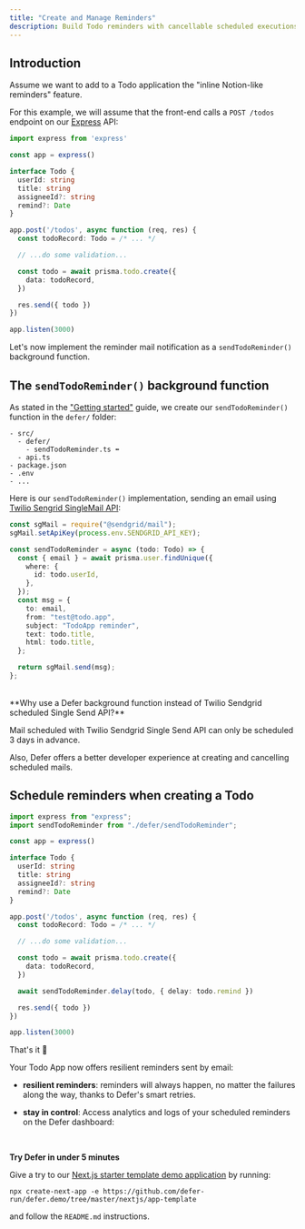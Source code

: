 ```yaml
---
title: "Create and Manage Reminders"
description: Build Todo reminders with cancellable scheduled executions
---
```


## Introduction

Assume we want to add to a Todo application the "inline Notion-like reminders"
feature.

For this example, we will assume that the front-end calls a `POST /todos`
endpoint on our [Express](https://expressjs.com/) API:

```ts src/api.ts
import express from 'express'

const app = express()

interface Todo {
  userId: string
  title: string
  assigneeId?: string
  remind?: Date
}

app.post('/todos', async function (req, res) {
  const todoRecord: Todo = /* ... */

  // ...do some validation...

  const todo = await prisma.todo.create({
    data: todoRecord,
  })

  res.send({ todo })
})

app.listen(3000)
```

Let's now implement the reminder mail notification as a `sendTodoReminder()`
background function.

## The `sendTodoReminder()` background function

As stated in the ["Getting started"](/get-started/quickstart/nextjs) guide, we
create our `sendTodoReminder()` function in the `defer/` folder:

```
- src/
  - defer/
    - sendTodoReminder.ts ⬅
  - api.ts
- package.json
- .env
- ...
```

Here is our `sendTodoReminder()` implementation, sending an email using
[Twilio Sengrid SingleMail API](https://docs.sendgrid.com/api-reference/single-sends/create-single-send):

```ts defer/sendTodoReminder.ts
const sgMail = require("@sendgrid/mail");
sgMail.setApiKey(process.env.SENDGRID_API_KEY);

const sendTodoReminder = async (todo: Todo) => {
  const { email } = await prisma.user.findUnique({
    where: {
      id: todo.userId,
    },
  });
  const msg = {
    to: email,
    from: "test@todo.app",
    subject: "TodoApp reminder",
    text: todo.title,
    html: todo.title,
  };

  return sgMail.send(msg);
};
```

<br />

<Info>
**Why use a Defer background function instead of Twilio Sendgrid scheduled Single Send API?**

Mail scheduled with Twilio Sendgrid Single Send API can only be scheduled 3 days
in advance.

Also, Defer offers a better developer experience at creating and cancelling
scheduled mails.

</Info>

## Schedule reminders when creating a Todo

```ts src/api.ts
import express from "express";
import sendTodoReminder from "./defer/sendTodoReminder";

const app = express()

interface Todo {
  userId: string
  title: string
  assigneeId?: string
  remind?: Date
}

app.post('/todos', async function (req, res) {
  const todoRecord: Todo = /* ... */

  // ...do some validation...

  const todo = await prisma.todo.create({
    data: todoRecord,
  })

  await sendTodoReminder.delay(todo, { delay: todo.remind })

  res.send({ todo })
})

app.listen(3000)
```

That's it 🎉

Your Todo App now offers resilient reminders sent by email:

- **resilient reminders**: reminders will always happen, no matter the failures
  along the way, thanks to Defer's smart retries.
- **stay in control**: Access analytics and logs of your scheduled reminders on
  the Defer dashboard:

  <br />

<Info>

**Try Defer in under 5 minutes**

Give a try to our
[Next.js starter template demo application](https://demo-nextjs-with-defer.vercel.app/)
by running:

`npx create-next-app -e https://github.com/defer-run/defer.demo/tree/master/nextjs/app-template`

and follow the `README.md` instructions.

</Info>
